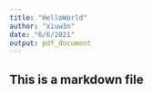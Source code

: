 ```yaml
---
title: "HelloWorld"
author: "xiuw3n"
date: "6/6/2021"
output: pdf_document
---
```


## This is a markdown file
